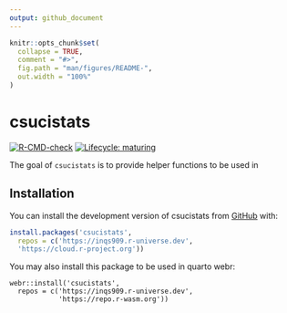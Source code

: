 ```yaml
---
output: github_document
---
```


<!-- README.md is generated from README.Rmd. Please edit that file -->

```r
knitr::opts_chunk$set(
  collapse = TRUE,
  comment = "#>",
  fig.path = "man/figures/README-",
  out.width = "100%"
)
```

# csucistats

<!-- badges: start -->
[![R-CMD-check](https://github.com/inqs909/csucistats/actions/workflows/R-CMD-check.yaml/badge.svg)](https://github.com/inqs909/csucistats/actions/workflows/R-CMD-check.yaml)
[![Lifecycle: maturing](https://img.shields.io/badge/lifecycle-maturing-blue.svg)](https://www.tidyverse.org/lifecycle/#maturing)
<!-- badges: end -->

The goal of `csucistats` is to provide helper functions to be used in 

## Installation

You can install the development version of csucistats from [GitHub](https://github.com/inqs909/csucistats) with:

``` r
install.packages('csucistats', 
  repos = c('https://inqs909.r-universe.dev', 
  'https://cloud.r-project.org'))
```

You may also install this package to be used in  quarto webr:

```
webr::install('csucistats',
  repos = c('https://inqs909.r-universe.dev', 
            'https://repo.r-wasm.org'))
```




